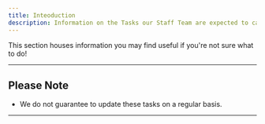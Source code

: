 ```yaml
---
title: Inteoduction
description: Information on the Tasks our Staff Team are expected to carry out based on Position.
---
```


This section houses information you may find useful if you're not sure what to do!

---

## Please Note
* We do not guarantee to update these tasks on a regular basis.


---
